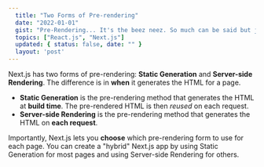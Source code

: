 ```yaml
---
  title: "Two Forms of Pre-rendering"
  date: "2022-01-01"
  gist: "Pre-Rendering... It's the beez neez. So much can be said but just head over to the article and discover it for yourself! "
  topics: ["React.js", "Next.js"]
  updated: { status: false, date: "" }
  layout: 'post'
---
```


Next.js has two forms of pre-rendering: **Static Generation** and **Server-side Rendering**. The difference is in **when** it generates the HTML for a page.

- **Static Generation** is the pre-rendering method that generates the HTML at **build time**. The pre-rendered HTML is then _reused_ on each request.
- **Server-side Rendering** is the pre-rendering method that generates the HTML on **each request**.

Importantly, Next.js lets you **choose** which pre-rendering form to use for each page. You can create a "hybrid" Next.js app by using Static Generation for most pages and using Server-side Rendering for others.